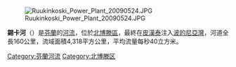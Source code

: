 [[Image:Ruukinkoski_Power_Plant_20090524.JPG|thumb]]

'''錫卡河'''（{{lang-fi|Siikajoki}}）是[[芬蘭|芬蘭]]的[[河流|河流]]，位於[[北博滕區|北博滕區]]，最終在[[皮漢泰|皮漢泰]]注入[[波的尼亞灣|波的尼亞灣]]，河道全長160公里，流域面積4,318平方公里，平均流量每秒40立方米。

{{Finland-geo-stub}}
[[Category:芬蘭河流|Category:芬蘭河流]]
[[Category:北博滕区|Category:北博滕区]]